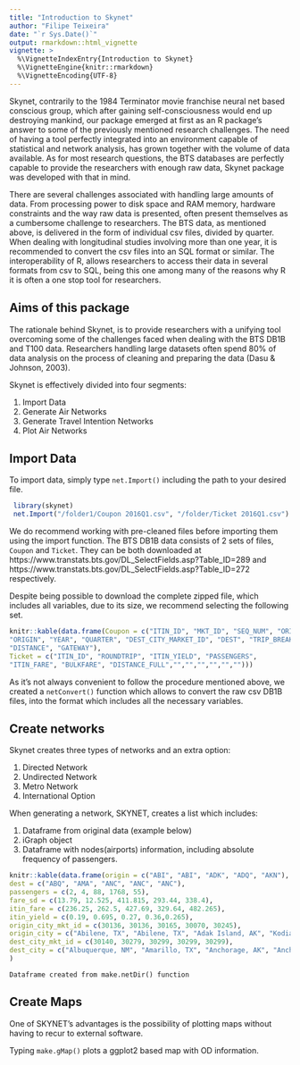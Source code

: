 ```yaml
---
title: "Introduction to Skynet"
author: "Filipe Teixeira"
date: "`r Sys.Date()`"
output: rmarkdown::html_vignette
vignette: >
  %\VignetteIndexEntry{Introduction to Skynet}
  %\VignetteEngine{knitr::rmarkdown}
  %\VignetteEncoding{UTF-8}
---
```


Skynet, contrarily to the 1984 Terminator movie franchise neural net based conscious group, which after gaining self-consciousness would end up destroying mankind, our package emerged at first as an R package’s answer to some of the previously mentioned research challenges.
The need of having a tool perfectly integrated into an environment capable of statistical and network analysis, has grown together with the volume of data available. As for most research questions, the BTS databases are perfectly capable to provide the researchers with enough raw data, Skynet package was developed with that in mind.

There are several challenges associated with handling large amounts of data. From processing power to disk space and RAM memory, hardware constraints and the way raw data is presented, often present themselves as a cumbersome challenge to researchers. The BTS data, as mentioned above, is delivered in the form of individual csv files, divided by quarter. When dealing with longitudinal studies involving more than one year, it is recommended to convert the csv files into an SQL format or similar. The interoperability of R, allows researchers to access their data in several formats from csv to SQL, being this one among many of the reasons why R it is often a one stop tool for researchers. 


## Aims of this package

The rationale behind Skynet, is to provide researchers with a unifying tool overcoming some of the challenges faced when dealing with the BTS DB1B and T100 data.
Researchers handling large datasets often spend 80% of data analysis on the process of cleaning and preparing the data (Dasu & Johnson, 2003).

Skynet is effectively divided into four segments:

1. Import Data
1. Generate Air Networks
1. Generate Travel Intention Networks
1. Plot Air Networks




## Import Data

To import data, simply type `net.Import()` including the path to your desired file.
    
```r
 library(skynet)
 net.Import("/folder1/Coupon 2016Q1.csv", "/folder/Ticket 2016Q1.csv") 
```

We do recommend working with pre-cleaned files before importing them using the import function.
The BTS DB1B data consists of 2 sets of files, `Coupon` and `Ticket`.
They can be both downloaded at https://www.transtats.bts.gov/DL_SelectFields.asp?Table_ID=289 and https://www.transtats.bts.gov/DL_SelectFields.asp?Table_ID=272 respectively.

Despite being possible to download the complete zipped file, which includes all variables, due to its size, we recommend selecting the following set.


```r
knitr::kable(data.frame(Coupon = c("ITIN_ID", "MKT_ID", "SEQ_NUM", "ORIGIN_CITY_MARKET_ID",  
"ORIGIN", "YEAR", "QUARTER", "DEST_CITY_MARKET_ID", "DEST", "TRIP_BREAK", "OPERATING_CARRIER", 
"DISTANCE", "GATEWAY"),
Ticket = c("ITIN_ID", "ROUNDTRIP", "ITIN_YIELD", "PASSENGERS",
"ITIN_FARE", "BULKFARE", "DISTANCE_FULL","","","","","","")))
```


As it's not always convenient to follow the procedure mentioned above, we created a `netConvert()` function which allows to convert the raw csv DB1B files, into the format which includes all the necessary variables.

## Create networks

Skynet creates three types of networks and an extra option:

1. Directed Network
1. Undirected Network
1. Metro Network
1. International Option

When generating a network, SKYNET, creates a list which includes:

1. Dataframe from original data (example below)
1. iGraph object
1. Dataframe with nodes(airports) information, including absolute frequency of passengers.

```r
knitr::kable(data.frame(origin = c("ABI", "ABI", "ADK", "ADQ", "AKN"),
dest = c("ABQ", "AMA", "ANC", "ANC", "ANC"),
passengers = c(2, 4, 88, 1768, 55),
fare_sd = c(13.79, 12.525, 411.815, 293.44, 338.4),
itin_fare = c(236.25, 262.5, 427.69, 329.64, 482.265),
itin_yield = c(0.19, 0.695, 0.27, 0.36,0.265),
origin_city_mkt_id = c(30136, 30136, 30165, 30070, 30245),
origin_city = c("Abilene, TX", "Abilene, TX", "Adak Island, AK", "Kodiak, AK", "King Salmon, AK"),
dest_city_mkt_id = c(30140, 30279, 30299, 30299, 30299),
dest_city = c("Albuquerque, NM", "Amarillo, TX", "Anchorage, AK", "Anchorage, AK", "Anchorage, AK"))
)
```


`Dataframe created from make.netDir() function`




## Create Maps

One of SKYNET's advantages is the possibility of plotting maps without having to recur to external software.

Typing `make.gMap()` plots a ggplot2 based map with OD information.


